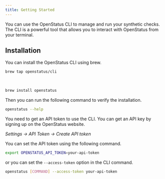 ```yaml
---
title: Getting Started
---
```


You can use the OpenStatus CLI to manage and run your synthetic checks. The CLI is a powerful tool that allows you to interact with OpenStatus from your terminal.

## Installation

You can install the OpenStatus CLI using brew.

```bash
brew tap openstatus/cli
```

<br/>

```bash
brew install openstatus
```

Then you can run the following command to verify the installation.

```bash
openstatus --help
```

You need to get an API token to use the CLI. You can get an API key by signing up on the OpenStatus website.

_Settings &rarr; API Token &rarr; Create API token_

You can set the API token using the following command.

```bash
export OPENSTATUS_API_TOKEN=your-api-token
```

or you can set the `--access-token` option in the CLI command.

```bash
openstatus [COMMAND] --access-token your-api-token
```